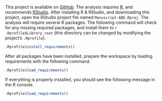 
This project is available on [GitHub](https://github.com/EricEdwardBryant/collaborama.git). The analysis requires [R](https://cloud.r-project.org), and recommends [RStudio](https://www.rstudio.com/products/rstudio/download/#download). After installing R & RStudio, and downloading this project, open the RStudio project file named `Manuscript-ABE.Rproj`. The analysis will require several R packages. The following command will check for any missing required packages, and install them to ``r .Rprofile$Library_root`` (this directory can be changed by modifying the project's `.Rprofile`).

```r
.Rprofile$install_requirements()
```

After all packages have been installed, prepare the workspace by loading requirements with the following command.

```r
.Rprofile$load_requirements()
```

If everything is properly installed, you should see the following message in the R console.

```r
.Rprofile$load_requirements()
```
